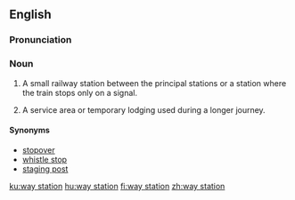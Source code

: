 ==English==

===Pronunciation===
{{homophones|lang=en|weigh station}}

===Noun===
{{en-noun|head=[[way]] [[station]]}}

# A small railway station between the principal stations or a station where the train stops only on a signal.
# {{context|figuratively|lang=en}} A service area or temporary lodging used during a longer journey.

====Synonyms====
* [[stopover]]
* [[whistle stop]]
* [[staging post]]

[[ku:way station]]
[[hu:way station]]
[[fi:way station]]
[[zh:way station]]